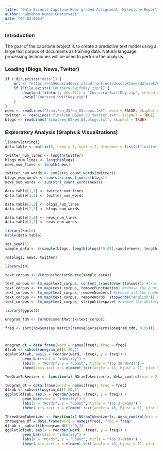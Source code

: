 ---
title: "Data Science Capstone Peer-graded Assignment: Milestone Report"
author: "Shubham Kumar Chaturvedi"
date: "04-03-2024"
---

### Introduction

The goal of the capstone project is to create a predictive text model using a large text corpus of documents as training data. Natural language processing techniques will be used to perform the analysis.

### Loading (Blogs, News, Twitter)

```{r}
if (!dir.exists("data")) {
    url <- "https://d396qusza40orc.cloudfront.net/dsscapstone/dataset/Coursera-SwiftKey.zip"
    if (!file.exists("Coursera-SwiftKey.zip")) { 
        download.file(url, destfile = "Coursera-SwiftKey.zip", method = "curl")
        unzip("Coursera-SwiftKey.zip")
    }
}
news <- readLines("final/en_US/en_US.news.txt", warn = FALSE, skipNul = TRUE)
twitter <- readLines("final/en_US/en_US.twitter.txt", skipNul = TRUE)
blogs <- readLines("final/en_US/en_US.blogs.txt", skipNul = TRUE)
```

### Exploratory Analysis (Graphs & Visualizations)

```{r}
library(stringi)
data.table <- matrix(0, nrow = 3, ncol = 2, dimnames = list(c("twitter", "blogs", "news"),c("lines", "words")))

twitter_num_lines <- length(twitter)
blogs_num_lines <- length(blogs)
news_num_lines <- length(news)

twitter_num_words <- sum(stri_count_words(twitter))
blogs_num_words <- sum(stri_count_words(blogs))
news_num_words <- sum(stri_count_words(news))

data.table[1,1] <- twitter_num_lines
data.table[1,2] <- twitter_num_words

data.table[2,1] <- blogs_num_lines
data.table[2,2] <- blogs_num_words

data.table[3,1] <- news_num_lines
data.table[3,2] <- news_num_words
```

```{r}
library(knitr)
kable(data.table)
```

```{r}
set.seed(1)
sample_data <- c(sample(blogs, length(blogs)*0.01),sample(news, length(news)*0.01),sample(twitter, length(twitter)*0.01))

rm(blogs, news, twitter)

library(tm)

text_corpus <- VCorpus(VectorSource(sample_data))

text_corpus <- tm_map(text_corpus, content_transformer(tolower)) #trasform the text in lowercase characters
text_corpus <- tm_map(text_corpus, removePunctuation) #remove the punctuation
text_corpus <- tm_map(text_corpus, removeNumbers) #remove all the numbers
text_corpus <- tm_map(text_corpus, removeWords, stopwords("english")) #remove the stopwords
text_corpus <- tm_map(text_corpus, stripWhitespace) #remove the whitespaces
```

```{r}
library(ggplot2)

onegram_tdm <- TermDocumentMatrix(text_corpus)

freq <- sort(rowSums(as.matrix(removeSparseTerms(onegram_tdm, 0.99))), decreasing = TRUE)



onegram_dt = data.frame(word = names(freq), freq = freq)
dfsub <- subset(onegram_dt[1:20,])
ggplot(dfsub, aes(x = reorder(word, -freq), y = freq)) +
        geom_bar(stat = "identity") + 
        labs(x = "Words", y = "Count", title = "Top 20 Words") + 
        theme(axis.text.x = element_text(angle = 45, hjust = 1), plot.title = element_text(hjust = 0.5))

```

```{r}
TwoGramTokenizer <- function(x) NGramTokenizer(x, Weka_control(min = 2, max = 2))

twogram_dt = data.frame(word = names(freq), freq = freq)
dfsub <- subset(twogram_dt[1:20,])
ggplot(dfsub, aes(x = reorder(word, -freq), y = freq)) +
        geom_bar(stat = "identity") + 
        labs(x = "Words", y = "Count", title = "Top 2-grams") + 
        theme(axis.text.x = element_text(angle = 45, hjust = 1), plot.title = element_text(hjust = 0.5))
```

```{r}
ThreeGramTokenizer <- function(x) NGramTokenizer(x, Weka_control(min = 3, max = 3))
threegram_df = data.frame(word = names(freq), freq = freq)
dfsub <- subset(threegram_df[1:20,])
ggplot(dfsub, aes(x = reorder(word, -freq), y = freq)) +
        geom_bar(stat = "identity") + 
        labs(x = "Words", y = "Count", title = "Top 3-grams") + 
        theme(axis.text.x = element_text(angle = 45, hjust = 1), plot.title = element_text(hjust = 0.5))
```
